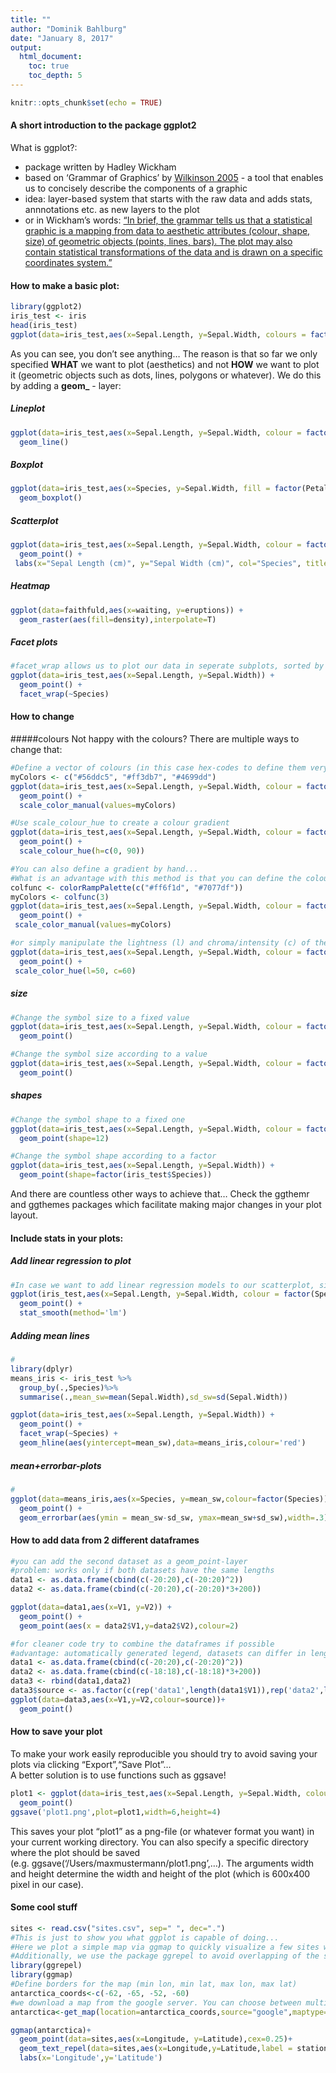 ```yaml
---
title: ""
author: "Dominik Bahlburg"
date: "January 8, 2017"
output: 
  html_document:
    toc: true
    toc_depth: 5
---
```


```r
knitr::opts_chunk$set(echo = TRUE)
```

#### A short introduction to the package ggplot2

What is ggplot?: 

* package written by Hadley Wickham 
* based on 'Grammar of Graphics' by [Wilkinson 2005](https://www.amazon.de/Grammar-Graphics-Statistics-Computing/dp/0387245448) - a tool that enables us to concisely describe the components of a graphic
* idea: layer-based system that starts with the raw data and adds stats, annnotations etc. as new layers to the plot
* or in Wickham's words: [“In brief, the grammar tells us that a statistical graphic is a mapping from data to aesthetic attributes (colour, shape, size) of geometric objects (points, lines, bars). The plot may also contain statistical transformations of the data and is drawn on a specific coordinates system.”](http://moderngraphics11.pbworks.com/f/ggplot2-Book09hWickham.pdf)

#### How to make a basic plot:  
```r
library(ggplot2)
iris_test <- iris
head(iris_test)
ggplot(data=iris_test,aes(x=Sepal.Length, y=Sepal.Width, colours = factor(Species)))
```
  
As you can see, you don't see anything... The reason is that so far we only specified **WHAT** we want to plot (aesthetics) and not **HOW** we want to plot it (geometric objects such as dots, lines, polygons or whatever). We do this by adding a **geom_** - layer:

##### Lineplot
```r
ggplot(data=iris_test,aes(x=Sepal.Length, y=Sepal.Width, colour = factor(Species))) +
  geom_line()
```
  
##### Boxplot 
```r
ggplot(data=iris_test,aes(x=Species, y=Sepal.Width, fill = factor(Petal.Width))) +
  geom_boxplot()
```
  
##### Scatterplot
```r
ggplot(data=iris_test,aes(x=Sepal.Length, y=Sepal.Width, colour = factor(Species), size = Petal.Width)) +
  geom_point() +
 labs(x="Sepal Length (cm)", y="Sepal Width (cm)", col="Species", title="Iris Dataset")
```
  
##### Heatmap
```r
ggplot(data=faithfuld,aes(x=waiting, y=eruptions)) +
  geom_raster(aes(fill=density),interpolate=T) 
```  
  
##### Facet plots  
```r
#facet_wrap allows us to plot our data in seperate subplots, sorted by a factor. 
ggplot(data=iris_test,aes(x=Sepal.Length, y=Sepal.Width)) +
  geom_point() +
  facet_wrap(~Species)
```  
  
#### How to change  
#####colours
Not happy with the colours?
There are multiple ways to change that: 
```r
#Define a vector of colours (in this case hex-codes to define them very precisely)
myColors <- c("#56ddc5", "#ff3db7", "#4699dd")
ggplot(data=iris_test,aes(x=Sepal.Length, y=Sepal.Width, colour = factor(Species))) +
  geom_point() +
  scale_color_manual(values=myColors)

#Use scale_colour_hue to create a colour gradient
ggplot(data=iris_test,aes(x=Sepal.Length, y=Sepal.Width, colour = factor(Species))) +
  geom_point() +
  scale_colour_hue(h=c(0, 90))

#You can also define a gradient by hand...
#What is an advantage with this method is that you can define the colours more precisely via hex-codes
colfunc <- colorRampPalette(c("#ff6f1d", "#7077df"))
myColors <- colfunc(3)
ggplot(data=iris_test,aes(x=Sepal.Length, y=Sepal.Width, colour = factor(Species))) +
  geom_point() +
 scale_color_manual(values=myColors)

#or simply manipulate the lightness (l) and chroma/intensity (c) of the used colours
ggplot(data=iris_test,aes(x=Sepal.Length, y=Sepal.Width, colour = factor(Species))) +
  geom_point() +
 scale_color_hue(l=50, c=60)
```
  
##### size 
  
```r
#Change the symbol size to a fixed value
ggplot(data=iris_test,aes(x=Sepal.Length, y=Sepal.Width, colour = factor(Species),size=3)) +
  geom_point() 

#Change the symbol size according to a value
ggplot(data=iris_test,aes(x=Sepal.Length, y=Sepal.Width, colour = factor(Species),size=Petal.Length)) +
  geom_point() 
```

##### shapes
```r
#Change the symbol shape to a fixed one
ggplot(data=iris_test,aes(x=Sepal.Length, y=Sepal.Width, colour = factor(Species))) +
  geom_point(shape=12)

#Change the symbol shape according to a factor
ggplot(data=iris_test,aes(x=Sepal.Length, y=Sepal.Width)) +
  geom_point(shape=factor(iris_test$Species)) 
```
  
And there are countless other ways to achieve that...
Check the ggthemr and ggthemes packages which facilitate making major changes in your plot layout.
  
  
  
#### Include stats in your plots:  
##### Add linear regression to plot
```r
#In case we want to add linear regression models to our scatterplot, simply add geom_smooth() to the ggplot. What we see as a grey shading around the regression lines is the predicted standard error. You can avoid that by adding se=F as an argument to geom_smooth
ggplot(iris_test,aes(x=Sepal.Length, y=Sepal.Width, colour = factor(Species))) +
  geom_point() + 
  stat_smooth(method='lm')
```
  
##### Adding mean lines  
```r
#
library(dplyr)
means_iris <- iris_test %>%
  group_by(.,Species)%>%
  summarise(.,mean_sw=mean(Sepal.Width),sd_sw=sd(Sepal.Width))

ggplot(data=iris_test,aes(x=Sepal.Length, y=Sepal.Width)) +
  geom_point() +
  facet_wrap(~Species) +
  geom_hline(aes(yintercept=mean_sw),data=means_iris,colour='red')
```  
  
##### mean+errorbar-plots  
```r
#
ggplot(data=means_iris,aes(x=Species, y=mean_sw,colour=factor(Species))) +
  geom_point() +
  geom_errorbar(aes(ymin = mean_sw-sd_sw, ymax=mean_sw+sd_sw),width=.3) 
```  
  
#### How to add data from 2 different dataframes
```r
#you can add the second dataset as a geom_point-layer
#problem: works only if both datasets have the same lengths
data1 <- as.data.frame(cbind(c(-20:20),c(-20:20)^2))
data2 <- as.data.frame(cbind(c(-20:20),c(-20:20)*3+200))

ggplot(data=data1,aes(x=V1, y=V2)) +
  geom_point() +
  geom_point(aes(x = data2$V1,y=data2$V2),colour=2)

#for cleaner code try to combine the dataframes if possible
#advantage: automatically generated legend, datasets can differ in length...
data1 <- as.data.frame(cbind(c(-20:20),c(-20:20)^2))
data2 <- as.data.frame(cbind(c(-18:18),c(-18:18)*3+200))
data3 <- rbind(data1,data2)
data3$source <- as.factor(c(rep('data1',length(data1$V1)),rep('data2',length(data2$V1))))
ggplot(data=data3,aes(x=V1,y=V2,colour=source))+
  geom_point()
```  
  
  
#### How to save your plot
To make your work easily reproducible you should try to avoid saving your plots via clicking "Export","Save Plot"...  
A better solution is to use functions such as ggsave!
```r
plot1 <- ggplot(data=iris_test,aes(x=Sepal.Length, y=Sepal.Width, colour = factor(Species))) +
  geom_point()
ggsave('plot1.png',plot=plot1,width=6,height=4)
```
This saves your plot "plot1" as a png-file (or whatever format you want) in your current working directory. You can also specify a specific directory where the plot should be saved (e.g. ggsave('/Users/maxmustermann/plot1.png',...). The arguments width and height determine the width and height of the plot (which is 600x400 pixel in our case).
  
#### Some cool stuff
```r
sites <- read.csv("sites.csv", sep=" ", dec=".")
#This is just to show you what ggplot is capable of doing...
#Here we plot a simple map via ggmap to quickly visualize a few sites where samples for a study were taken
#Additionally, we use the package ggrepel to avoid overlapping of the station labels. This is extremely helpful since ggplot is not able to do that by itself. 
library(ggrepel)
library(ggmap)
#Define borders for the map (min lon, min lat, max lon, max lat)
antarctica_coords<-c(-62, -65, -52, -60)
#we download a map from the google server. You can choose between multiple sources such as OpenStreetMap...
antarctica<-get_map(location=antarctica_coords,source="google",maptype="roadmap", crop=FALSE)

ggmap(antarctica)+
  geom_point(data=sites,aes(x=Longitude, y=Latitude),cex=0.25)+
  geom_text_repel(data=sites,aes(x=Longitude,y=Latitude,label = station,vjust=0.1,force=2)) +
  labs(x='Longitude',y='Latitude')
```